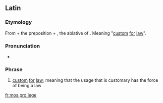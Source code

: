 ==Latin==

===Etymology===
From {{m|la|mōs||custom, habit}} + the preposition {{m|la|prō||for}} + {{m|la|lēge}}, the ablative of {{m|la|lēx||law}}. Meaning "[[custom]] [[for]] [[law]]".

===Pronunciation===
* {{la-IPA|mōs prō lēge}}

===Phrase===
{{head|la|phrase|head=[[mōs]] [[prō]] [[lex|lēge]]}}

# [[custom]] [[for]] [[law]]; meaning that the usage that is customary has the force of being a law

[[fr:mos pro lege]]